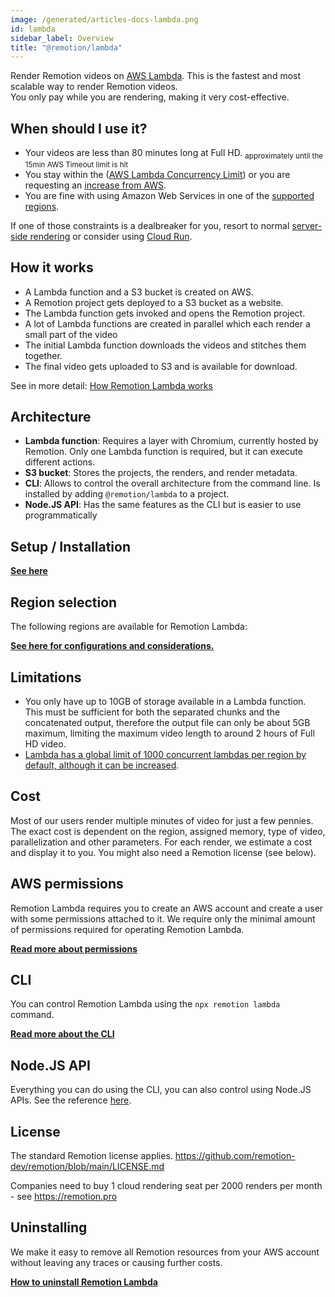 ```yaml
---
image: /generated/articles-docs-lambda.png
id: lambda
sidebar_label: Overview
title: "@remotion/lambda"
---
```


<YouTube
  minutes={11}
  href="https://youtu.be/dQyPUasZY7I"
  thumb="https://i.ytimg.com/vi/dQyPUasZY7I/hqdefault.jpg?sqp=-oaymwEbCKgBEF5IVfKriqkDDggBFQAAiEIYAXABwAEG&rs=AOn4CLCn-snZSKGnDuNkm0fIQYnQ9gJz4w"
  title="Integrate Remotion Lambda into your app"
/>

Render Remotion videos on [AWS Lambda](https://aws.amazon.com/lambda/). This is the fastest and most scalable way to render Remotion videos.  
You only pay while you are rendering, making it very cost-effective.


## When should I use it?

- Your videos are less than 80 minutes long at Full HD. <sub>approximately until the 15min AWS Timeout limit is hit</sub>
- You stay within the ([AWS Lambda Concurrency Limit](/docs/lambda/troubleshooting/rate-limit)) or you are requesting an [increase from AWS](/docs/lambda/troubleshooting/rate-limit).
- You are fine with using Amazon Web Services in one of the [supported regions](/docs/lambda/region-selection).

If one of those constraints is a dealbreaker for you, resort to normal [server-side rendering](/docs/ssr) or consider using [Cloud Run](/docs/cloudrun).

## How it works

- A Lambda function and a S3 bucket is created on AWS.
- A Remotion project gets deployed to a S3 bucket as a website.
- The Lambda function gets invoked and opens the Remotion project.
- A lot of Lambda functions are created in parallel which each render a small part of the video
- The initial Lambda function downloads the videos and stitches them together.
- The final video gets uploaded to S3 and is available for download.

See in more detail: [How Remotion Lambda works](/docs/lambda/how-lambda-works)

## Architecture

- **Lambda function**: Requires a layer with Chromium, currently hosted by Remotion. Only one Lambda function is required, but it can execute different actions.
- **S3 bucket**: Stores the projects, the renders, and render metadata.
- **CLI**: Allows to control the overall architecture from the command line. Is installed by adding `@remotion/lambda` to a project.
- **Node.JS API**: Has the same features as the CLI but is easier to use programmatically

## Setup / Installation

[**See here**](/docs/lambda/setup)

## Region selection

The following regions are available for Remotion Lambda:

<LambdaRegionList />

[**See here for configurations and considerations.**](/docs/lambda/region-selection)

## Limitations

- You only have up to 10GB of storage available in a Lambda function. This must be sufficient for both the separated chunks and the concatenated output, therefore the output file can only be about 5GB maximum, limiting the maximum video length to around 2 hours of Full HD video.
- [Lambda has a global limit of 1000 concurrent lambdas per region by default, although it can be increased](/docs/lambda/troubleshooting/rate-limit).

## Cost

Most of our users render multiple minutes of video for just a few pennies. The exact cost is dependent on the region, assigned memory, type of video, parallelization and other parameters. For each render, we estimate a cost and display it to you. You might also need a Remotion license (see below).

## AWS permissions

Remotion Lambda requires you to create an AWS account and create a user with some permissions attached to it. We require only the minimal amount of permissions required for operating Remotion Lambda.

[**Read more about permissions**](/docs/lambda/permissions)

## CLI

You can control Remotion Lambda using the `npx remotion lambda` command.

[**Read more about the CLI**](/docs/lambda/cli)

## Node.JS API

Everything you can do using the CLI, you can also control using Node.JS APIs. See the reference [here](/docs/lambda/api).

## License

The standard Remotion license applies. https://github.com/remotion-dev/remotion/blob/main/LICENSE.md

Companies need to buy 1 cloud rendering seat per 2000 renders per month - see https://remotion.pro

## Uninstalling

We make it easy to remove all Remotion resources from your AWS account without leaving any traces or causing further costs.

[**How to uninstall Remotion Lambda**](/docs/lambda/uninstall)
